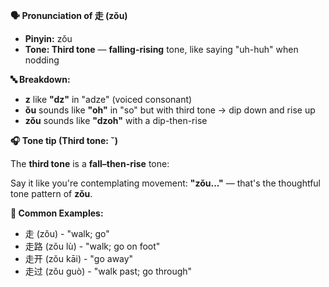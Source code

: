 **🗣️ Pronunciation of 走 (zǒu)**

- **Pinyin:** zǒu
- **Tone: Third tone** — **falling-rising** tone, like saying "uh-huh" when nodding

**🔤 Breakdown:**

- **z** like **"dz"** in "adze" (voiced consonant)
- **ǒu** sounds like **"oh"** in "so" but with third tone → dip down and rise up
- **zǒu** sounds like **"dzoh"** with a dip-then-rise

**🎧 Tone tip (Third tone: ˇ)**

The **third tone** is a **fall–then-rise** tone:

Say it like you're contemplating movement: **"zǒu..."** — that's the thoughtful tone pattern of
**zǒu**.

**📝 Common Examples:**

- 走 (zǒu) - "walk; go"
- 走路 (zǒu lù) - "walk; go on foot"
- 走开 (zǒu kāi) - "go away"
- 走过 (zǒu guò) - "walk past; go through"

